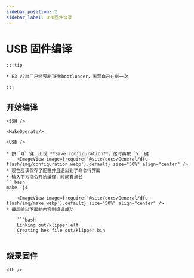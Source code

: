 ```yaml
---
sidebar_position: 2
sidebar_label: USB固件烧录
---
```




# USB 固件编译

    :::tip

    * E3 V2出厂已经预刷TF卡bootloader，无需自己在刷一次

    :::

## 开始编译

    <SSH />

    <MakeOperate/>

    <USB />

    * 按 `Q` 键，出现 **Save configuration**，这时再按 `Y` 键
        <ImageView image={require('@site/docs/General/dfu-flash/img/configuration.webp').default} size="50%" align="center" />
    * 现在应该保存了配置并且退出到了命令行界面
    * 输入下方指令开始编译，时间有点长
    ```bash
    make -j4
    ```
        <ImageView image={require('@site/docs/General/dfu-flash/img/make.webp').default} size="50%" align="center" />
    * 最后输出下面的内容则编译成功

        ```bash
        Linking out/klipper.elf
        Creating hex file out/klipper.bin
        ```


## 烧录固件
    
    <TF />
